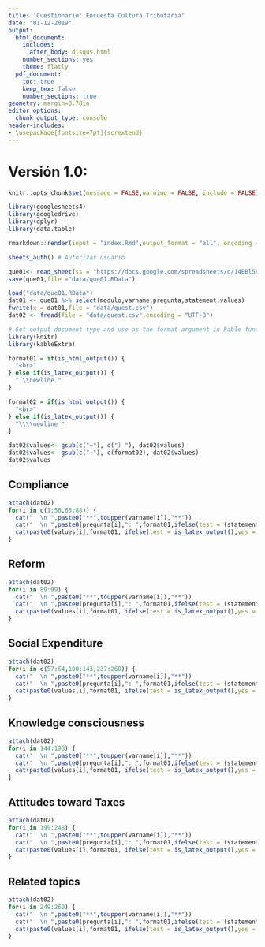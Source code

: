 ```yaml
---
title: 'Cuestionario: Encuesta Cultura Tributaria'
date: "01-12-2019"
output:
  html_document:
    includes:
      after_body: disqus.html
    number_sections: yes
    theme: flatly
  pdf_document:
    toc: true
    keep_tex: false
    number_sections: true  
geometry: margin=0.78in
editor_options: 
  chunk_output_type: console
header-includes:
- \usepackage[fontsize=7pt]{scrextend}
---
```


# Versión 1.0: {.tabset}


<!-- [googlesheets](https://cran.r-project.org/web/packages/googlesheets/vignettes/basic-usage.html) -->

<!-- [vignette](https://cran.r-project.org/web/packages/googlesheets/vignettes/basic-usage.html#authorization-using-oauth2) -->

```r
knitr::opts_chunk$set(message = FALSE,warning = FALSE, include = FALSE)
```


```r
library(googlesheets4)
library(googledrive)
library(dplyr)
library(data.table)
```


```r
rmarkdown::render(input = "index.Rmd",output_format = "all", encoding = "UTF-8")
```


```r
sheets_auth() # Autorizar usuario
```


```r
que01<- read_sheet(ss = "https://docs.google.com/spreadsheets/d/14EBl56DcpkSe9Yk-ct8v65dfnyGTlN9cNYq0tXIg4mQ/edit#gid=661818771", sheet = 6)
save(que01,file ="data/que01.RData")
```

```r
load("data/que01.RData")
dat01 <- que01 %>% select(modulo,varname,pregunta,statement,values) 
fwrite(x = dat01,file = "data/quest.csv")
dat02 <- fread(file = "data/quest.csv",encoding = "UTF-8")
```

```r
# Get output document type and use as the format argument in kable function
library(knitr)
library(kableExtra)

format01 = if(is_html_output()) {
  "<br>"
} else if(is_latex_output()) {
  " \\newline "
}

format02 = if(is_html_output()) {
  "<br>"
} else if(is_latex_output()) {
  "\\\\newline "
}
```


```r
dat02$values<- gsub(c("="), c(") "), dat02$values)
dat02$values<- gsub(c(";"), c(format02), dat02$values)
dat02$values
```

## Compliance {.tabset}

```r
attach(dat02)
for(i in c(1:56,65:88)) {
  cat("  \n ",paste0("**",toupper(varname[i]),"**"))
  cat("  \n ",paste0(pregunta[i],": ",format01,ifelse(test = (statement[i]==""),yes = "",no = paste0("_**",statement[i],"**_",format01))))
  cat(paste0(values[i],format01, ifelse(test = is_latex_output(),yes = format01,no = "")))
}
```

## Reform {.tabset}

```r
attach(dat02)
for(i in 89:99) {
  cat("  \n ",paste0("**",toupper(varname[i]),"**"))
  cat("  \n ",paste0(pregunta[i],": ",format01,ifelse(test = (statement[i]==""),yes = "",no = paste0("_**",statement[i],"**_",format01))))
  cat(paste0(values[i],format01, ifelse(test = is_latex_output(),yes = format01,no = "")))
}

```

## Social Expenditure {.tabset}

```r
attach(dat02)
for(i in c(57:64,100:143,237:268)) {
  cat("  \n ",paste0("**",toupper(varname[i]),"**"))
  cat("  \n ",paste0(pregunta[i],": ",format01,ifelse(test = (statement[i]==""),yes = "",no = paste0("_**",statement[i],"**_",format01))))
  cat(paste0(values[i],format01, ifelse(test = is_latex_output(),yes = format01,no = "")))
}
```

## Knowledge consciousness {.tabset}

```r
attach(dat02)
for(i in 144:198) {
  cat("  \n ",paste0("**",toupper(varname[i]),"**"))
  cat("  \n ",paste0(pregunta[i],": ",format01,ifelse(test = (statement[i]==""),yes = "",no = paste0("_**",statement[i],"**_",format01))))
  cat(paste0(values[i],format01, ifelse(test = is_latex_output(),yes = format01,no = "")))
}
```

## Attitudes toward Taxes {.tabset}

```r
attach(dat02)
for(i in 199:248) {
  cat("  \n ",paste0("**",toupper(varname[i]),"**"))
  cat("  \n ",paste0(pregunta[i],": ",format01,ifelse(test = (statement[i]==""),yes = "",no = paste0("_**",statement[i],"**_",format01))))
  cat(paste0(values[i],format01, ifelse(test = is_latex_output(),yes = format01,no = "")))
}
```

## Related topics {.tabset}

```r
attach(dat02)
for(i in 249:260) {
  cat("  \n ",paste0("**",toupper(varname[i]),"**"))
  cat("  \n ",paste0(pregunta[i],": ",format01,ifelse(test = (statement[i]==""),yes = "",no = paste0("_**",statement[i],"**_",format01))))
  cat(paste0(values[i],format01, ifelse(test = is_latex_output(),yes = format01,no = "")))
}
```



<!-- ## Social Expenditure {.tabset} -->

<!-- ```{r pressure,fig.width=6,echo=FALSE,message=FALSE,results="asis", include=TRUE} -->
<!-- attach(dat02) -->
<!-- for(i in 295:301) { -->
<!--   cat("  \n ",paste0("**",toupper(varname[i]),"**")) -->
<!--   cat("  \n ",paste0(pregunta[i],": ","<br>","_**",statement[i],"**_","<br>")) -->
<!--   cat(paste0(values[i],"<br>")) -->
<!-- } -->
<!-- ``` -->



